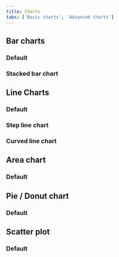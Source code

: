```yaml
---
title: Charts
tabs: ['Basic charts', 'Advanced charts']
---
```



<Charts />

## Bar charts

### Default

### Stacked bar chart

## Line Charts

### Default

### Step line chart

### Curved line chart

## Area chart

### Default

## Pie / Donut chart

### Default

## Scatter plot

### Default

```

```
